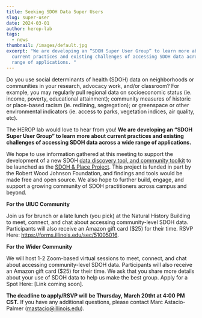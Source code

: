 ```yaml
---
title: Seeking SDOH Data Super Users
slug: super-user
date: 2024-03-01
author: herop-lab
tags:
  - news
thumbnail: /images/default.jpg
excerpt: "We are developing an “SDOH Super User Group” to learn more about
  current practices and existing challenges of accessing SDOH data across a wide
  range of applications. "
---
```

Do you use social determinants of health (SDOH) data on neighborhoods or communities in your research, advocacy work, and/or classroom? For example, you may regularly pull regional data on socioeconomic status (ie. income, poverty, educational attainment); community measures of historic or place-based racism (ie. redlining, segregation); or greenspace or other environmental indicators (ie. access to parks, vegetation indices, air quality, etc). 

The HEROP lab would love to hear from you! **We are developing an “SDOH Super User Group” to learn more about current practices and existing challenges of accessing SDOH data across a wide range of applications.** 

We hope to use information gathered at this meeting to support the development of a new SDOH [data discovery tool, and community toolkit](https://sdohplace.org/news/introducing-the-sdoh-place-project) to be launched as the [SDOH & Place Project](https://sdohplace.org/). This project is funded in part by the Robert Wood Johnson Foundation, and findings and tools would be made free and open source. We also hope to further build, engage, and support a growing community of SDOH practitioners across campus and beyond. 

**For the UIUC Community**

Join us for brunch or a late lunch (you pick) at the Natural History Building to meet, connect, and chat about accessing community-level SDOH data. Participants will also receive an Amazon gift card ($25) for their time. RSVP Here: <https://forms.illinois.edu/sec/51005016>. 

**For the Wider Community**

We will host 1-2 Zoom-based virtual sessions to meet, connect, and chat about accessing community-level SDOH data. Participants will also receive an Amazon gift card ($25) for their time. We ask that you share more details about your use of SDOH data to help us make the best group.  Apply for a Spot Here: \[Link coming soon]. 

**The deadline to apply/RSVP will be Thursday, March 20tht at 4:00 PM CST.** If you have any additional questions, please contact Marc Astacio-Palmer (mastacio@illinois.edu).
